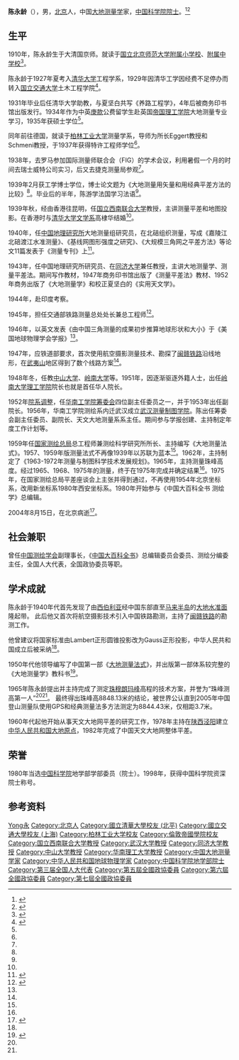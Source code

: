 {{Infobox person
| 姓名     = 陈永龄
| 图像     = 
| 图像大小 = 
| 图像说明 = 
| 出生名   = 
| 出生日期 = {{Birth date|1910|11|08}}
| 出生地点 = {{QING}}[[北京|京师]]
| 逝世日期 = 2004年8月
| 逝世地点 = {{CHN}}
| 国籍     = {{PRC}}[[北京市|北京市]]
| 别名     = 
| 职业     = [[教授|大学教授]]
| 活跃时期 = 
| 知名原因 = 
| 知名作品 = 
}}
'''陈永龄'''（{{bd|1910年|11月8月|2004年|8月15日|catIdx=Chen陈}}），男，[[北京|北京]]人，中国[[大地测量学|大地测量学]]家，[[中国科学院院士|中国科学院院士]]。<ref>{{cite web|url=http://gtjuh.tongji.edu.cn/person/intro/new_page_11.htm|title=陈永龄院士简介|publisher=同济大学校史馆|accessdate=2011-11-06|archive-date=2013-04-06|archive-url=https://web.archive.org/web/20130406202443/http://gtjuh.tongji.edu.cn/person/intro/new_page_11.htm|dead-url=no}}</ref><ref>{{cite web|url=http://gjs.sysu.edu.cn/zsdxxs/ms/9703.htm|title=陈永龄教授|publisher=中山大学校史|access-date=2011-11-06|archive-url=https://web.archive.org/web/20120907182328/http://gjs.sysu.edu.cn/zsdxxs/ms/9703.htm|archive-date=2012-09-07|dead-url=yes}}</ref>

== 生平 ==
1910年，陈永龄生于大清国京师。就读于[[國立北京師範大學附屬中學校|国立北京师范大学附属小学校]]、[[北京师范大学附属中学|附属中学校]]<ref name=":0">{{Cite web|title=珠峰高程准神州坐标精——记中科院资深院士陈永龄|url=http://www.bjsdfz.com/readstory.aspx?story=3&article=1|accessdate=2020-02-19|work=北京师大附中}}</ref>。

陈永龄于1927年夏考入[[清华大学|清华大学]]工程学系，1929年因清华工学因经费不足停办而转入[[国立交通大学|国立交通大学]]土木工程学院<ref>{{Cite web|title=根深叶茂系工学|url=http://thdag.cic.tsinghua.edu.cn/docinfo_out/board/boarddetail.jsp?columnId=001060204&parentColumnId=0010602&itemSeq=4580|accessdate=2020-02-19|work=清华大学档案信息网|archive-date=2021-04-17|archive-url=https://web.archive.org/web/20210417151645/http://thdag.cic.tsinghua.edu.cn/docinfo_out/board/boarddetail.jsp?columnId=001060204&parentColumnId=0010602&itemSeq=4580|dead-url=no}}</ref>。

1931年毕业后任清华大学助教，与夏坚白共写《养路工程学》，4年后被商务印书馆出版发行。1934年作为中英[[庚款|庚款]]公费留学生赴英国[[帝国理工学院|帝国理工学院]]大地测量专业学习，1935年获硕士学位<ref name=":0" />。

同年前往德国，就读于[[柏林工业大学|柏林工业大学]]测量学系，导师为所长Eggert教授和Schmeni教授，于1937年获得特许工程师学位<ref name=":0" />。

1938年，去罗马参加国际测量师联合会（FIG）的学术会议，利用暑假一个月的时间去瑞士威特公司实习，后又去捷克测量局参观<ref name=":0" />。

1939年2月获工学博士学位，博士论文题为《大地测量用矢量和用经典平差方法的比较》<ref name=":0" />。毕业后的半年，陈游学法国学习法语<ref name=":0" />。

1939年秋，经由香港往昆明，任[[国立西南联合大学|国立西南联合大学]]教授，主讲测量平差和地图投影。在香港时与[[清华大学文学系|清华大学文学系]]高棣华结婚<ref name=":0" />。

1940年，任[[中国地理研究所|中国地理研究所]]大地测量组研究员，在北碚组织测量，写成《嘉陵江北碚渡江水准测量》、《基线网图形强度之研究》、《大规模三角网之平差方法》等论文11篇发表于《测量专刊》上<ref name=":1">{{Cite web|title=陈永龄|url=https://yswk.las.ac.cn/qiantai/Shouye_zhanshi.action?id=1980D56|accessdate=2020-02-19|work=中国科学院院士文库}}</ref>。

1943年，任中国地理研究所研究员、在[[同济大学|同济大学]]兼任教授，主讲大地测量学、测量平差法。期间写作教材，1947年商务印书馆出版了《测量平差法》教材、1952年商务出版了《大地测量学》和校正夏坚白的《实用天文学》。

1944年，赴印度考察。

1945年，担任交通部铁路测量总处处长兼总工程师<ref>{{Cite web|title=中国大地测量学科奠基人—陈永龄|url=http://www.ydzykc.com/news/470.html|accessdate=2020-02-19|work=甘肃亿达自然资源勘测设计有限公司|archive-date=2020-02-19|archive-url=https://web.archive.org/web/20200219182753/http://www.ydzykc.com/news/470.html|dead-url=no}}</ref>。

1946年，以英文发表《由中国三角测量的成果初步推算地球形状和大小》于《美国地球物理学会学报》<ref name=":1" />。

1947年，应铁道部要求，首次使用航空摄影测量技术、勘探了[[鹰厦铁路|闽赣铁路]]沿线地形，在[[武夷山_(世界遗产)|武夷山]]地区得到了数个线路方案<ref name=":0" />。

1948年冬，任教[[中山大学|中山大学]]、[[岭南大学_(广州)|岭南大学]]等。1951年，因逐渐驱逐外籍人士，出任[[岭南大学理工学院|岭南大学理工学院]]院长也就是首任华人院长。

1952年[[院系调整|院系调整]]，任[[华南工学院筹委会|华南工学院筹委会]]四位副主任委员之一，并于1953年出任副院长。1956年，华南工学院测绘系内迁武汉成立[[武汉测量制图学院|武汉测量制图学院]]。陈出任筹委会副主任委员、副院长、天文大地测量系系主任。期间参与学报创建、主持制定年度工作计划等。

1959年任[[国家测绘总局|国家测绘总局]]总工程师兼测绘科学研究所所长、主持编写《大地测量法式》。1957、1959年版测量法式不再像1939年以苏联为蓝本<ref name=":0" />。1962年，主持制定了《1963-1972年测量与制图科学技术发展规划》。1965年，主持测量珠峰高度。经过1965、1968、1975年的测量，终于在1975年完成并确定结果<ref name=":0" />。1975年，在国家测绘总局平差座谈会上主张并得到通过，不再使用1954年北京坐标系，改用新坐标系1980年西安坐标系。1980年开始参与《中国大百科全书 测绘学》总编辑。

2004年8月15日，在北京病逝<ref>{{Cite journal|title=沉痛悼念中国科学院资深院士陈永龄先生|author=佚名|url=|journal=测绘学报|issue=|doi=|others=|year=|volume=|page=|pmid=}}</ref>。

== 社会兼职 ==
曾任[[中国测绘学会|中国测绘学会]]副理事长，《[[中国大百科全书|中国大百科全书]]》总编辑委员会委员、测绘分编委主任，全国人大代表，全国政协委员等职。

== 学术成就 ==
陈永龄于1940年代首先发现了由[[西伯利亚|西伯利亚]]经中国东部直至[[马来半岛|马来半岛]]的[[大地水准面|大地水准面]]隆起带。
此后他又首次将航空摄影技术引入中国铁路勘测，主持了[[闽赣铁路|闽赣铁路]]的勘测工作。

他曾建议将国家标准由Lambert正形圆锥投影改为Gauss正形投影，中华人民共和国成立后被采纳<ref name=":0" />。

1950年代他领导编写了中国第一部《[[大地测量法式|大地测量法式]]》，并出版第一部体系较完整的《大地测量学》教科书<ref name=":2">{{Cite web|title=陈永龄|url=https://www2.scut.edu.cn/archives/2012/1121/c1635a26803/page.htm|accessdate=2020-02-19|work=华南理工大学|archive-date=2020-02-19|archive-url=https://web.archive.org/web/20200219182752/https://www2.scut.edu.cn/archives/2012/1121/c1635a26803/page.htm|dead-url=no}}</ref>。

1965年陈永龄提出并主持完成了测定[[珠穆朗玛峰|珠穆朗玛峰]]高程的技术方案，并誉为“珠峰测高第一人”<ref name=":1" /><ref name=":2" />。
最终得出珠峰高8848.13米的结论，被世界公认直到2005年中国登山测量队使用GPS和经典测量法多方法测定为8844.43米，仅相距3.7米。

1960年代起他开始从事天文大地网平差的研究工作，1978年主持在[[陕西|陕西]][[泾阳|泾阳]]建立[[中华人民共和国大地原点|中华人民共和国大地原点]]，1982年完成了中国天文大地网整体平差。

== 荣誉 ==
1980年当选[[中国科学院|中国科学院]]地学部学部委员（院士）。1998年，获得中国科学院资深院士称号。

== 参考资料 ==
{{reflist}}

{{中国科学院地学部院士}}

{{Authority control}}

{{DEFAULTSORT:Chen陈}}
[[Category:陈姓|Yong永]]
[[Category:北京人|Category:北京人]]
[[Category:國立清華大學校友_(北平)|Category:國立清華大學校友 (北平)]]
[[Category:國立交通大學校友_(上海)|Category:國立交通大學校友 (上海)]]
[[Category:柏林工业大学校友|Category:柏林工业大学校友]]
[[Category:倫敦帝國學院校友|Category:倫敦帝國學院校友]]
[[Category:国立西南联合大学教授|Category:国立西南联合大学教授]]
[[Category:武汉大学教授|Category:武汉大学教授]]
[[Category:同济大学教授|Category:同济大学教授]]
[[Category:中山大学教授|Category:中山大学教授]]
[[Category:华南理工大学教授|Category:华南理工大学教授]]
[[Category:中国大地测量学家|Category:中国大地测量学家]]
[[Category:中华人民共和国地球物理学家|Category:中华人民共和国地球物理学家]]
[[Category:中国科学院地学部院士|Category:中国科学院地学部院士]]
[[Category:第三届全国人大代表|Category:第三届全国人大代表]]
[[Category:第五屆全國政協委員|Category:第五屆全國政協委員]]
[[Category:第六屆全國政協委員|Category:第六屆全國政協委員]]
[[Category:第七屆全國政協委員|Category:第七屆全國政協委員]]